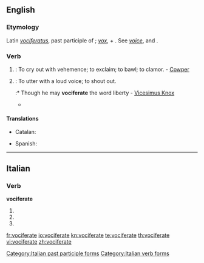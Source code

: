 ==English==

===Etymology===
Latin ''[[vociferatus]]'', past participle of {{term|vociferari||to vociferate}}; ''[[vox]]'', {{term|vocis||voice}} + {{term|ferre||to bear}}.  See ''[[voice]]'', and {{term|bear||to carry}}.

===Verb===
{{en-verb|vociferat|ing}}

# {{intransitive}}: To cry out with vehemence; to exclaim; to bawl; to clamor. - [[w:William Cowper|Cowper]]
# {{transitive}}: To utter with a loud voice; to shout out.
#:* Though he may '''vociferate''' the word liberty - [[w:Vicesimus Knox|Vicesimus Knox]]
#* {{RQ:Wodehouse Offing|XVIII|At the end of this period she found speech. “Of all the damn silly fatheaded things!” she '''vociferated''', if that's the word. [...] something had occurred to wake the fiend that slept in him. “Dahlia!” he ... yes better make it '''vociferated''' once more, I'm pretty sure it's the word I want.}}

====Translations====
{{trans-top|to cry out with vehemence}}
* Catalan: {{t|ca|vociferar}}
{{trans-mid}}
* Spanish: {{t|es|vociferar}}
{{trans-bottom}}

----

==Italian==

===Verb===
'''vociferate'''

# {{form of|[[second-person|Second-person]] [[plural]] [[present tense]]|vociferare|lang=Italian}}
# {{form of|Second-person plural [[imperative]]|vociferare|lang=Italian}}
# {{form of|[[feminine|Feminine]] plural|vociferato}}

[[Category:Italian past participle forms]]
[[Category:Italian verb forms]]

[[fr:vociferate]]
[[io:vociferate]]
[[kn:vociferate]]
[[te:vociferate]]
[[th:vociferate]]
[[vi:vociferate]]
[[zh:vociferate]]